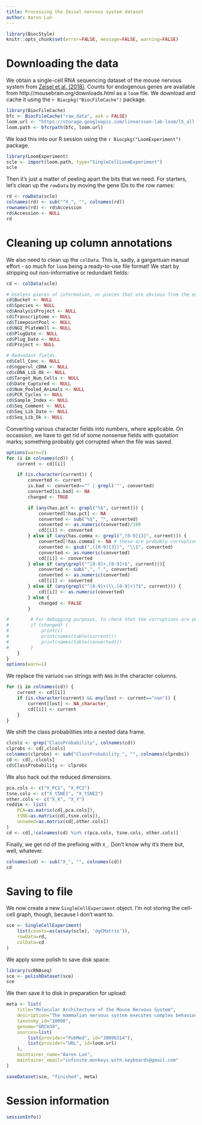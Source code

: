 ```yaml
---
title: Processing the Zeisel nervous system dataset
author: Aaron Lun
---
```


```r
library(BiocStyle)
knitr::opts_chunk$set(error=FALSE, message=FALSE, warning=FALSE)
```

# Downloading the data

We obtain a single-cell RNA sequencing dataset of the mouse nervous system from [Zeisel et al. (2018)](https://doi.org/10.1016/j.cell.2018.06.021).
Counts for endogenous genes are available from http://mousebrain.org/downloads.html as a `loom` file.
We download and cache it using the `r Biocpkg("BiocFileCache")` package.

```r
library(BiocFileCache)
bfc <- BiocFileCache("raw_data", ask = FALSE)
loom.url <- "https://storage.googleapis.com/linnarsson-lab-loom/l5_all.loom"
loom.path <- bfcrpath(bfc, loom.url)
```

We load this into our R session using the `r Biocpkg("LoomExperiment")` package.

```r
library(LoomExperiment)
scle <- import(loom.path, type="SingleCellLoomExperiment")
scle 
```

Then it's just a matter of peeling apart the bits that we need.
For starters, let's clean up the `rowData` by moving the gene IDs to the row names:

```r
rd <- rowData(scle)
colnames(rd) <- sub("^X_", "", colnames(rd))
rownames(rd) <- rd$Accession
rd$Accession <- NULL
rd
```

# Cleaning up column annotations

We also need to clean up the `colData`.
This is, sadly, a gargantuan manual effort - so much for `loom` being a ready-to-use file format!
We start by stripping out non-informative or redundant fields: 

```r
cd <- colData(scle)

# Useless pieces of information, or pieces that are obvious from the experimental design.
cd$Bucket <- NULL
cd$Species <- NULL
cd$AnalysisProject <- NULL
cd$Transcriptome <- NULL
cd$TimepointPool <- NULL
cd$NGI_PlateWell <- NULL
cd$PlugDate <- NULL
cd$Plug_Date <- NULL
cd$Project <- NULL

# Redundant fields.
cd$Cell_Conc <- NULL
cd$ngperul_cDNA <- NULL
cd$cDNA_Lib_Ok <- NULL
cd$Target_Num_Cells <- NULL
cd$Date_Captured <- NULL
cd$Num_Pooled_Animals <- NULL
cd$PCR_Cycles <- NULL
cd$Sample_Index <- NULL
cd$Seq_Comment <- NULL
cd$Seq_Lib_Date <- NULL
cd$Seq_Lib_Ok <- NULL
```

Converting various character fields into numbers, where applicable.
On occassion, we have to get rid of some nonsense fields with quotation marks; something probably got corrupted when the file was saved.

```r
options(warn=2)
for (i in colnames(cd)) {
    current <- cd[[i]]

    if (is.character(current)) {
        converted <- current
        is.bad <- converted=="" | grepl('"', converted)
        converted[is.bad] <- NA
        changed <- TRUE

        if (any(has.pct <- grepl("%$", current))) {
            converted[!has.pct] <- NA
            converted <- sub("%$", "", converted)
            converted <- as.numeric(converted)/100
            cd[[i]] <- converted
        } else if (any(has.comma <- grepl(",[0-9]{3}", current))) {
            converted[!has.comma] <- NA # these are probably corruptions of some sort.
            converted <- gsub(",([0-9]{3})", "\\1", converted)
            converted <- as.numeric(converted)
            cd[[i]] <- converted
        } else if (any(grepl("^[0-9]+,[0-9]+$", current))){
            converted <- sub(",", ".", converted)
            converted <- as.numeric(converted)
            cd[[i]] <- converted
        } else if (any(grepl("^[0-9]+(\\.[0-9]+)?$", current))) {
            cd[[i]] <- as.numeric(converted)
        } else {
            changed <- FALSE
        }

#        # For debugging purposes, to check that the corruptions are purged correctly.
#        if (changed) {
#            print(i)
#            print(names(table(current)))
#            print(names(table(converted)))
#        }
    }
}
options(warn=1)
```

We replace the variuos `nan` strings with `NA`s in the character columns.

```r
for (i in colnames(cd)) {
    current <- cd[[i]]
    if (is.character(current) && any(lost <- current=="nan")) {
        current[lost] <- NA_character_
        cd[[i]] <- current
    }    
}
```

We shift the class probabilities into a nested data frame.

```r
clcols <- grep("ClassProbability", colnames(cd))
clprobs <- cd[,clcols]
colnames(clprobs) <- sub("ClassProbability_", "", colnames(clprobs))
cd <- cd[,-clcols]
cd$ClassProbability <- clprobs
```

We also hack out the reduced dimensions.

```r
pca.cols <- c("X_PC1", "X_PC2")
tsne.cols <- c("X_tSNE1", "X_tSNE2")
other.cols <- c("X_X", "X_Y")
reddim <- list(
    PCA=as.matrix(cd[,pca.cols]),
    tSNE=as.matrix(cd[,tsne.cols]),
    unnamed=as.matrix(cd[,other.cols])
)
cd <- cd[,!colnames(cd) %in% c(pca.cols, tsne.cols, other.cols)]
```

Finally, we get rid of the prefixing with `X_`.
Don't know why it's there but, well, whatever.

```r
colnames(cd) <- sub("X_", "", colnames(cd))
cd
```

# Saving to file

We now create a new `SingleCellExperiment` object.
I'm not storing the cell-cell graph, though, because I don't want to.

```r
sce <- SingleCellExperiment(
    list(counts=as(assay(scle), 'dgCMatrix')),
    rowData=rd,
    colData=cd
)
```

We apply some polish to save disk space:

```r
library(scRNAseq)
sce <- polishDataset(sce)
sce 
```

We then save it to disk in preparation for upload:

```r
meta <- list(
    title="Molecular Architecture of the Mouse Nervous System",
    description="The mammalian nervous system executes complex behaviors controlled by specialized, precisely positioned, and interacting cell types. Here, we used RNA sequencing of half a million single cells to create a detailed census of cell types in the mouse nervous system. We mapped cell types spatially and derived a hierarchical, data-driven taxonomy. Neurons were the most diverse and were grouped by developmental anatomical units and by the expression of neurotransmitters and neuropeptides. Neuronal diversity was driven by genes encoding cell identity, synaptic connectivity, neurotransmission, and membrane conductance. We discovered seven distinct, regionally restricted astrocyte types that obeyed developmental boundaries and correlated with the spatial distribution of key glutamate and glycine neurotransmitters. In contrast, oligodendrocytes showed a loss of regional identity followed by a secondary diversification. The resource presented here lays a solid foundation for understanding the molecular architecture of the mammalian nervous system and enables genetic manipulation of specific cell types.",
    taxonomy_id="10090",
    genome="GRCm38",
    sources=list(
        list(provider="PubMed", id="30096314"),
        list(provider="URL", id=loom.url)
    ),
    maintainer_name="Aaron Lun",
    maintainer_email="infinite.monkeys.with.keyboards@gmail.com"
)

saveDataset(sce, "finished", meta)
```

# Session information {-}

```r
sessionInfo()
```
